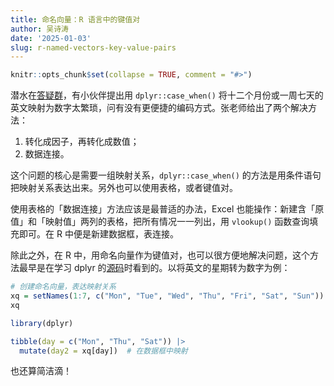 ```yaml
---
title: 命名向量：R 语言中的键值对
author: 吴诗涛
date: '2025-01-03'
slug: r-named-vectors-key-value-pairs
---
```


```r
knitr::opts_chunk$set(collapse = TRUE, comment = "#>")
```

潜水在[答疑群](../admin)，有小伙伴提出用 `dplyr::case_when()` 将十二个月份或一周七天的英文映射为数字太繁琐，问有没有更便捷的编码方式。张老师给出了两个解决方法：

1. 转化成因子，再转化成数值；
1. 数据连接。

这个问题的核心是需要一组映射关系，`dplyr::case_when()` 的方法是用条件语句把映射关系表达出来。另外也可以使用表格，或者键值对。

使用表格的「数据连接」方法应该是最普适的办法，Excel 也能操作：新建含「原值」和「映射值」两列的表格，把所有情况一一列出，用 `vlookup()` 函数查询填充即可。在 R 中便是新建数据框，表连接。

除此之外，在 R 中，用命名向量作为键值对，也可以很方便地解决问题，这个方法最早是在学习 dplyr 的[源码](https://github.com/tidyverse/dplyr/blob/fb25640fa1eb74746a7a74a06090045106e5d20f/data-raw/starwars.R#L71C1-L90C2)时看到的。以将英文的星期转为数字为例：


```r
# 创建命名向量，表达映射关系
xq = setNames(1:7, c("Mon", "Tue", "Wed", "Thu", "Fri", "Sat", "Sun"))
xq
```

```r
library(dplyr)

tibble(day = c("Mon", "Thu", "Sat")) |> 
  mutate(day2 = xq[day])  # 在数据框中映射
```

也还算简洁滴！
